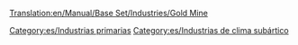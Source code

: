 [[Translation:en/Manual/Base Set/Industries/Gold Mine]]

{{es/Industrias| nombre=Mina de oro
| imagen=Goldmine.png
| climas=[[es/Manual/Clima|Subártico]]
| acepta=Nada
| produce=[[es/Manual/Base Set/Cargos/Oro|Oro]]
| notas=No existe en otros [[es/Manual/Clima|climas]]
}}

{{es/Navbox industrias}}

[[Category:es/Industrias primarias]]
[[Category:es/Industrias de clima subártico]]
